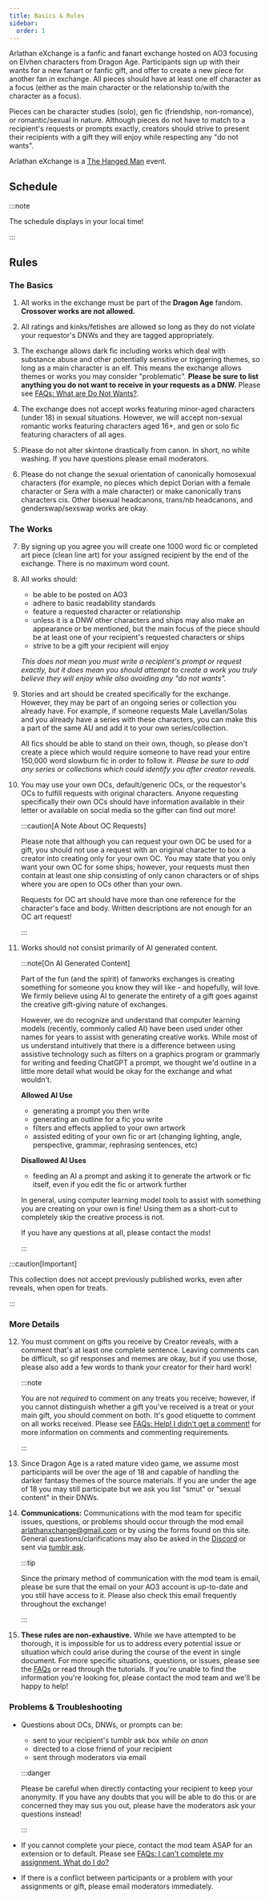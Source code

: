 ```yaml
---
title: Basics & Rules
sidebar:
  order: 1
---
```



Arlathan eXchange is a fanfic and fanart exchange hosted on AO3 focusing on
Elvhen characters from Dragon Age. Participants sign up with their wants for a
new fanart or fanfic gift, and offer to create a new piece for another fan in
exchange. All pieces should have at least one elf character as a focus (either
as the main character or the relationship to/with the character as a focus).

Pieces can be character studies (solo), gen fic (friendship, non-romance), or
romantic/sexual in nature. Although pieces do not have to match to a recipient's
requests or prompts exactly, creators should strive to present their recipients
with a gift they will enjoy while respecting any "do not wants".

Arlathan eXchange is a [The Hanged Man](https://thehangedman.club) event.

## Schedule

:::note

The schedule displays in your local time!

:::

<Schedule />

## Rules

### The Basics

1. All works in the exchange must be part of the **Dragon Age** fandom.
   **Crossover works are not allowed.**

2. All ratings and kinks/fetishes are allowed so long as they do not violate
   your requestor's DNWs and they are tagged appropriately.

3. The exchange allows dark fic including works which deal with substance abuse
   and other potentially sensitive or triggering themes, so long as a main
   character is an elf. This means the exchange allows themes or works you may
   consider "problematic". **Please be sure to list anything you do not want to
   receive in your requests as a DNW.** Please see
   [FAQs: What are Do Not Wants?](/info/faqs/#what-are-do-not-wants-dnws).

4. The exchange does not accept works featuring minor-aged characters (under 18)
   in sexual situations. However, we will accept non-sexual romantic works
   featuring characters aged 16+, and gen or solo fic featuring characters of
   all ages.

5. Please do not alter skintone drastically from canon. In short, no white
   washing. If you have questions please email moderators.

6. Please do not change the sexual orientation of canonically homosexual
   characters (for example, no pieces which depict Dorian with a female
   character or Sera with a male character) or make canonically trans characters
   cis. Other bisexual headcanons, trans/nb headcanons, and genderswap/sexswap
   works are okay.

### The Works

7.  By signing up you agree you will create one 1000 word fic or completed art
    piece (clean line art) for your assigned recipient by the end of the
    exchange. There is no maximum word count.

8.  All works should:

    - be able to be posted on AO3
    - adhere to basic readability standards
    - feature a requested character or relationship
    - unless it is a DNW other characters and ships may also make an appearance
      or be mentioned, but the main focus of the piece should be at least one of
      your recipient's requested characters or ships
    - strive to be a gift your recipient will enjoy

    _This does not mean you must write a recipient's prompt or request exactly,
    but it does mean you should attempt to create a work you truly believe they
    will enjoy while also avoiding any "do not wants"._

9.  Stories and art should be created specifically for the exchange. However,
    they may be part of an ongoing series or collection you already have. For
    example, if someone requests Male Lavellan/Solas and you already have a
    series with these characters, you can make this a part of the same AU and
    add it to your own series/collection.

    All fics should be able to stand on their own, though, so please don't
    create a piece which would require someone to have read your entire 150,000
    word slowburn fic in order to follow it. _Please be sure to add any series
    or collections which could identify you after creator reveals._

10. You may use your own OCs, default/generic OCs, or the requestor's OCs to
    fulfill requests with original characters. Anyone requesting specifically
    their own OCs should have information available in their letter or available
    on social media so the gifter can find out more!

    :::caution[A Note About OC Requests]

    Please note that although you can request your own OC be used for a gift,
    you should not use a request with an original character to box a creator
    into creating only for your own OC. You may state that you only want your
    own OC for some ships; however, your requests must then contain at least one
    ship consisting of only canon characters or of ships where you are open to
    OCs other than your own.

    Requests for OC art should have more than one reference for the character's
    face and body. Written descriptions are not enough for an OC art request!

    :::

11. Works should not consist primarily of AI generated content.

    :::note[On AI Generated Content]

    Part of the fun (and the spirit) of fanworks exchanges is creating something
    for someone you know they will like - and hopefully, will love. We firmly
    believe using AI to generate the entirety of a gift goes against the
    creative gift-giving nature of exchanges.

    However, we do recognize and understand that computer learning models
    (recently, commonly called AI) have been used under other names for years to
    assist with generating creative works. While most of us understand
    intuitively that there is a difference between using assistive technology
    such as filters on a graphics program or grammarly for writing and feeding
    ChatGPT a prompt, we thought we'd outline in a little more detail what would
    be okay for the exchange and what wouldn't.

    **Allowed AI Use**

    - generating a prompt you then write
    - generating an outline for a fic you write
    - filters and effects applied to your own artwork
    - assisted editing of your own fic or art (changing lighting, angle,
      perspective, grammar, rephrasing sentences, etc)

    **Disallowed AI Uses**

    - feeding an AI a prompt and asking it to generate the artwork or fic
      itself, even if you edit the fic or artwork further

    In general, using computer learning model _tools_ to assist with something
    you are creating on your own is fine! Using them as a short-cut to
    completely skip the creative process is not.

    If you have any questions at all, please contact the mods!

    :::

:::caution[Important]

This collection does not accept previously published works, even after reveals,
when open for treats.

:::

### More Details

12. You must comment on gifts you receive by Creator reveals, with a comment
    that's at least one complete sentence. Leaving comments can be difficult, so
    gif responses and memes are okay, but if you use those, please also add a
    few words to thank your creator for their hard work!

    :::note

    You are not _required_ to comment on any treats you receive; however, if you
    cannot distinguish whether a gift you've received is a treat or your main
    gift, you should comment on both. It's good etiquette to comment on all
    works received. Please see
    [FAQs: Help! I didn't get a comment!](/info/faqs/#help-i-didnt-get-a-comment)
    for more information on comments and commenting requirements.

    :::

13. Since Dragon Age is a rated mature video game, we assume most participants
    will be over the age of 18 and capable of handling the darker fantasy themes
    of the source materials. If you are under the age of 18 you may still
    participate but we ask you list "smut" or "sexual content" in their DNWs.

14. **Communications:** Communications with the mod team for specific issues,
    questions, or problems should occur through the mod email
    arlathanxchange@gmail.com or by using the forms found on this site. General
    questions/clarifications may also be asked in the
    [Discord](https://discord.gg/F73NDYMeGC) or sent via
    [tumblr ask](https://arlathanxchange.tumblr.com/ask).

    :::tip

    Since the primary method of communication with the mod team is email, please
    be sure that the email on your AO3 account is up-to-date and you still have
    access to it. Please also check this email frequently throughout the
    exchange!

    :::

15. **These rules are non-exhaustive.** While we have attempted to be thorough,
    it is impossible for us to address every potential issue or situation which
    could arise during the course of the event in single document. For more
    specific situations, questions, or issues, please see the [FAQs](/info/faqs)
    or read through the tutorials. If you're unable to find the information
    you're looking for, please contact the mod team and we'll be happy to help!

### Problems & Troubleshooting

- Questions about OCs, DNWs, or prompts can be:

  - sent to your recipient's tumblr ask box _while on anon_
  - directed to a close friend of your recipient
  - sent through moderators via email

  :::danger

  Please be careful when directly contacting your recipient to keep your
  anonymity. If you have any doubts that you will be able to do this or are
  concerned they may sus you out, please have the moderators ask your questions
  instead!

  :::

- If you cannot complete your piece, contact the mod team ASAP for an extension
  or to default. Please see
  [FAQs: I can't complete my assignment. What do I do?](/info/faqs/#i-cant-complete-my-assignment-what-do-i-do)

- If there is a conflict between participants or a problem with your assignments
  or gift, please email moderators immediately.
